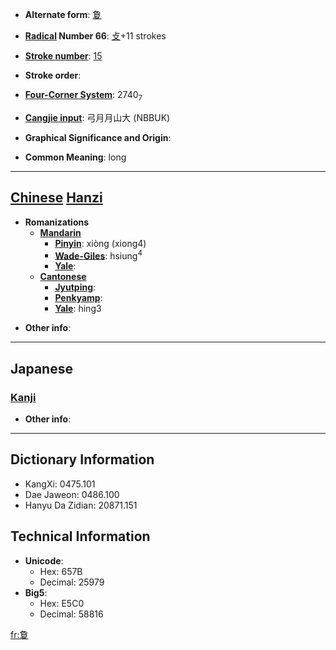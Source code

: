* '''Alternate form''': [[夐]]

* '''[[Wiktionary:Chinese radical index| Radical]] Number 66''': [[Wiktionary:Chinese radical index 攴|攴]]+11 strokes

* '''[[Wiktionary:Chinese total strokes index|Stroke number]]''': [[Wiktionary:Chinese total strokes index 15|15]]

* '''Stroke order''': 

* '''[[Wiktionary:Chinese four corner index|Four-Corner System]]''': 2740<sub>7</sub>

* '''[[Wiktionary:Chinese Cangjie index|Cangjie input]]''': 弓月月山大 (NBBUK)

* '''Graphical Significance and Origin''': 

* '''Common Meaning''': long

----

== [[Chinese]] [[Hanzi]] ==

* '''Romanizations'''
** '''[[Mandarin]]'''
*** '''[[Pinyin]]''': xiòng (xiong4)
*** '''[[Wade-Giles]]''': hsiung<sup>4</sup>
*** '''[[Yale]]''': 
** '''[[Cantonese]]'''
*** '''[[Jyutping]]''':
*** '''[[Penkyamp]]''': 
*** '''[[Yale]]''': hing3

* '''Other info''': 

----

==Japanese==
===[[Kanji]]===
{{kanji|on readings=[[けい]] (kei), [[けん]] (ken)|kun readings=[[はるか]] (haruka), [[とおい]] (tooi), [[もとめる]] (motomeru)}}

* '''Other info''':  

----

== Dictionary Information ==

* KangXi: 0475.101
* Dae Jaweon: 0486.100
* Hanyu Da Zidian: 20871.151

== Technical Information ==

* '''Unicode''':
** Hex: 657B
** Decimal: 25979
* '''Big5''':
** Hex: E5C0
** Decimal: 58816

[[fr:敻]]